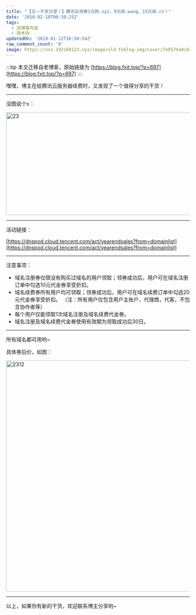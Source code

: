 ```yaml
---
title: "【又一干货分享！】腾讯云领券1元购.xyz，9元续.wang，15元续.cn！"
date: '2018-02-18T00:38:25Z'
tags:
  - 旧博客内容
  - 技术向
updatedOn: '2019-01-12T16:50:54Z'
raw_comment_count: '0'
image: https://oss.192168123.xyz/image/old-fxblog-img/cover/7e0574a9c8ad6374e4d85ddb2a11916d.jpg
---
```


:::tip
本文迁移自老博客，原始链接为 [https://blog.fxit.top/?p=697](https://blog.fxit.top/?p=697)
:::

嘿嘿，博主在给腾讯云服务器续费时，又发现了一个值得分享的干货！

<hr />

没图说个x：

<img  src="https://oss.192168123.xyz/image/old-fxblog-img/8ba99d93448bfcaf05879eb862b6722c.png" alt="23" width="1234" height="281" />

<hr />

活动链接：

[https://dnspod.cloud.tencent.com/act/yearendsales?from=domainlist](https://dnspod.cloud.tencent.com/act/yearendsales?from=domainlist)

<hr />

注意事项：
<ul>
 	<li>域名注册券仅限没有购买过域名的用户领取；领券成功后，用户可在域名注册订单中勾选10元代金券享受折扣。</li>
 	<li>域名续费券所有用户均可领取；领券成功后，用户可在域名续费订单中勾选20元代金券享受折扣。 （注：所有用户仅包含用户主账户，代理商，代客，不包含协作者等）</li>
 	<li>每个用户仅能领取1次域名注册及域名续费代金券。</li>
 	<li>域名注册及域名续费代金券使用有效期为领取成功后30日。</li>
</ul>

<hr />

所有域名都可用哟~

具体券后价，如图：

<img  src="https://oss.192168123.xyz/image/old-fxblog-img/f920602cbc6d68bf64c186791f003b44.png" alt="2312" width="667" height="631" />

<hr />

以上，如果你有新的干货，欢迎联系博主分享哟~
